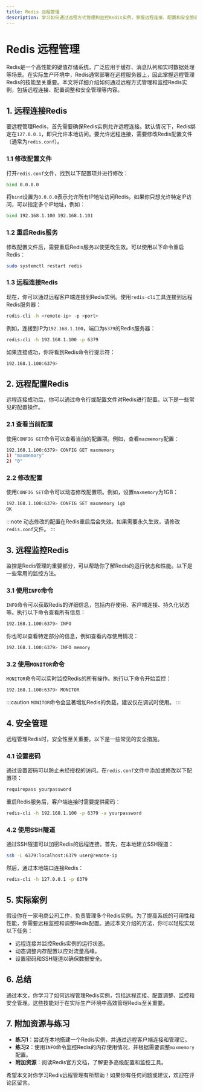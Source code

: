 ```yaml
---
title: Redis 远程管理
description: 学习如何通过远程方式管理和监控Redis实例，掌握远程连接、配置和安全管理的核心技能。
---
```


# Redis 远程管理

Redis是一个高性能的键值存储系统，广泛应用于缓存、消息队列和实时数据处理等场景。在实际生产环境中，Redis通常部署在远程服务器上，因此掌握远程管理Redis的技能至关重要。本文将详细介绍如何通过远程方式管理和监控Redis实例，包括远程连接、配置调整和安全管理等内容。

## 1. 远程连接Redis

要远程管理Redis，首先需要确保Redis实例允许远程连接。默认情况下，Redis绑定在`127.0.0.1`，即只允许本地访问。要允许远程连接，需要修改Redis配置文件（通常为`redis.conf`）。

### 1.1 修改配置文件

打开`redis.conf`文件，找到以下配置项并进行修改：

```bash
bind 0.0.0.0
```

将`bind`设置为`0.0.0.0`表示允许所有IP地址访问Redis。如果你只想允许特定IP访问，可以指定多个IP地址，例如：

```bash
bind 192.168.1.100 192.168.1.101
```

### 1.2 重启Redis服务

修改配置文件后，需要重启Redis服务以使更改生效。可以使用以下命令重启Redis：

```bash
sudo systemctl restart redis
```

### 1.3 远程连接Redis

现在，你可以通过远程客户端连接到Redis实例。使用`redis-cli`工具连接到远程Redis服务器：

```bash
redis-cli -h <remote-ip> -p <port>
```

例如，连接到IP为`192.168.1.100`，端口为`6379`的Redis服务器：

```bash
redis-cli -h 192.168.1.100 -p 6379
```

如果连接成功，你将看到Redis命令行提示符：

```bash
192.168.1.100:6379>
```

## 2. 远程配置Redis

远程连接成功后，你可以通过命令行或配置文件对Redis进行配置。以下是一些常见的配置操作。

### 2.1 查看当前配置

使用`CONFIG GET`命令可以查看当前的配置项。例如，查看`maxmemory`配置：

```bash
192.168.1.100:6379> CONFIG GET maxmemory
1) "maxmemory"
2) "0"
```

### 2.2 修改配置

使用`CONFIG SET`命令可以动态修改配置项。例如，设置`maxmemory`为1GB：

```bash
192.168.1.100:6379> CONFIG SET maxmemory 1gb
OK
```

:::note
动态修改的配置在Redis重启后会失效。如果需要永久生效，请修改`redis.conf`文件。
:::

## 3. 远程监控Redis

监控是Redis管理的重要部分，可以帮助你了解Redis的运行状态和性能。以下是一些常用的监控方法。

### 3.1 使用`INFO`命令

`INFO`命令可以获取Redis的详细信息，包括内存使用、客户端连接、持久化状态等。执行以下命令查看所有信息：

```bash
192.168.1.100:6379> INFO
```

你也可以查看特定部分的信息，例如查看内存使用情况：

```bash
192.168.1.100:6379> INFO memory
```

### 3.2 使用`MONITOR`命令

`MONITOR`命令可以实时监控Redis的所有操作。执行以下命令开始监控：

```bash
192.168.1.100:6379> MONITOR
```

:::caution
`MONITOR`命令会显著增加Redis的负载，建议仅在调试时使用。
:::

## 4. 安全管理

远程管理Redis时，安全性至关重要。以下是一些常见的安全措施。

### 4.1 设置密码

通过设置密码可以防止未经授权的访问。在`redis.conf`文件中添加或修改以下配置项：

```bash
requirepass yourpassword
```

重启Redis服务后，客户端连接时需要提供密码：

```bash
redis-cli -h 192.168.1.100 -p 6379 -a yourpassword
```

### 4.2 使用SSH隧道

通过SSH隧道可以加密Redis的远程连接。首先，在本地建立SSH隧道：

```bash
ssh -L 6379:localhost:6379 user@remote-ip
```

然后，通过本地端口连接Redis：

```bash
redis-cli -h 127.0.0.1 -p 6379
```

## 5. 实际案例

假设你在一家电商公司工作，负责管理多个Redis实例。为了提高系统的可用性和性能，你需要远程监控和调整Redis配置。通过本文介绍的方法，你可以轻松实现以下任务：

- 远程连接并监控Redis实例的运行状态。
- 动态调整内存配置以应对流量高峰。
- 设置密码和SSH隧道以确保数据安全。

## 6. 总结

通过本文，你学习了如何远程管理Redis实例，包括远程连接、配置调整、监控和安全管理。这些技能对于在实际生产环境中高效管理Redis至关重要。

## 7. 附加资源与练习

- **练习1**：尝试在本地搭建一个Redis实例，并通过远程客户端连接和管理它。
- **练习2**：使用`INFO`命令监控Redis的内存使用情况，并根据需要调整`maxmemory`配置。
- **附加资源**：阅读Redis官方文档，了解更多高级配置和监控工具。

希望本文对你学习Redis远程管理有所帮助！如果你有任何问题或建议，欢迎在评论区留言。